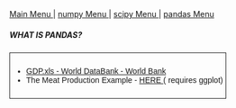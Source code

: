 

<a href="http://PyDataWorkshop.github.io"> Main Menu </a> | <a href="http://PyDataWorkshop.github.io/numpy"> numpy Menu </a> | <a href="http://PyDataWorkshop.github.io/scipy"> scipy Menu </a> | <a href="index.html"> pandas Menu </a>
<h5>WHAT IS PANDAS?</h5>


<style type="text/css">
.tg  {border-collapse:collapse;border-spacing:0;}
.tg td{font-family:Arial, sans-serif;font-size:14px;padding:10px 5px;border-style:solid;border-width:1px;overflow:hidden;word-break:normal;}
.tg th{font-family:Arial, sans-serif;font-size:14px;font-weight:normal;padding:10px 5px;border-style:solid;border-width:1px;overflow:hidden;word-break:normal;}
.tg .tg-yw4l{vertical-align:top}
</style>
<font size =6>
<table class="tg">
  <tr>
    <td class="tg-yw4l">
<ul>
<li> <a href="http://databank.worldbank.org/data/download/GDP.xls">GDP.xls - World DataBank - World Bank</a></li>
<li> The Meat Production Example - <a href="https://dl.dropboxusercontent.com/u/6044937/PyData/StatsNotes/TimeSeries-MeatExample.pdf" target="_blank">HERE </a>( requires ggplot)</li>
</ul>
</td>
  </tr>
</table>
</font>
